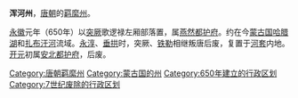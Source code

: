 '''浑河州'''，[[唐朝|唐朝]]的[[羁縻州|羁縻州]]。

[[永徽|永徽]]元年（650年）以[[突厥|突厥]]歌逻禄左厢部落置，属[[燕然都护府|燕然都护府]]。约在今[[蒙古国|蒙古国]][[哈腊湖|哈腊湖]]和[[扎布汗河|扎布汗河]]流域。[[永淳|永淳]]、[[垂拱|垂拱]]时，突厥、[[铁勒|铁勒]]相继叛唐后废，复置于[[河套|河套]]内地。[[开元|开元]]初属[[安北都护府|安北都护府]]，后废。 

{{唐朝行政区划小作品}}
[[Category:唐朝羁縻州|Category:唐朝羁縻州]] 
[[Category:蒙古国的州|Category:蒙古国的州]]
[[Category:650年建立的行政区划|Category:650年建立的行政区划]]
[[Category:7世纪废除的行政区划|Category:7世纪废除的行政区划]]